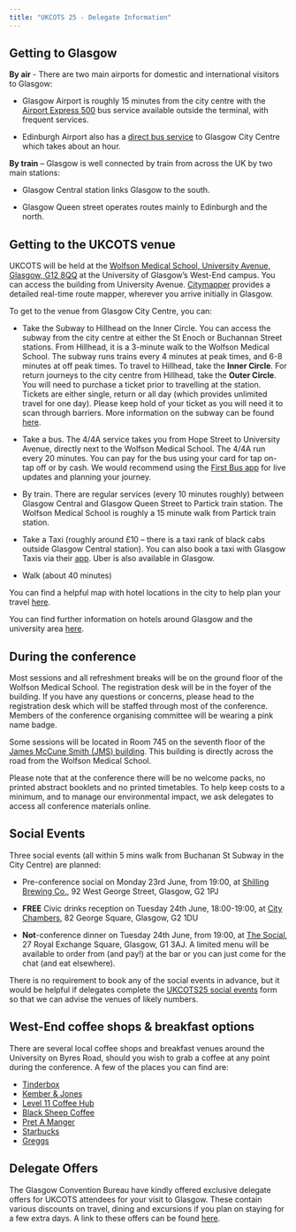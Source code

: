 ```yaml
---
title: "UKCOTS 25 - Delegate Information"
---
```


## **Getting to Glasgow**

**By air** - There are two main airports for domestic and international visitors to Glasgow:

- Glasgow Airport is roughly 15 minutes from the city centre with the [Airport Express 500](https://www.firstbus.co.uk/greater-glasgow/routes-and-maps/glasgow-airport-express) bus service available outside the terminal, with frequent services.

- Edinburgh Airport also has a [direct bus service](https://www.citylink.co.uk/timetables-service-updates/glasgow-edinburgh-airport/) to Glasgow City Centre which takes about an hour.

**By train** – Glasgow is well connected by train from across the UK by two main stations:

- Glasgow Central station links Glasgow to the south. 

- Glasgow Queen street operates routes mainly to Edinburgh and the north.

## **Getting to the UKCOTS venue**

UKCOTS will be held at the [Wolfson Medical School, University Avenue, Glasgow, G12 8QQ](https://frontdoor.spa.gla.ac.uk/map/embedded.html#!/?to=170) at the University of Glasgow’s West-End campus. You can access the building from University Avenue. [Citymapper](https://content.citymapper.com/news/2238/a-warm-welcome-to-edinburgh-and-glasgow) provides a detailed real-time route mapper, wherever you arrive initially in Glasgow.

To get to the venue from Glasgow City Centre, you can:

- Take the Subway to Hillhead on the Inner Circle. You can access the subway from the city centre at either the St Enoch or Buchannan Street stations. From Hillhead, it is a 3-minute walk to the Wolfson Medical School. The subway runs trains every 4 minutes at peak times, and 6-8 minutes at off peak times. To travel to Hillhead, take the **Inner Circle**. For return journeys to the city centre from Hillhead, take the **Outer Circle**. You will need to purchase a ticket prior to travelling at the station. Tickets are either single, return or all day (which provides unlimited travel for one day). Please keep hold of your ticket as you will need it to scan through barriers. More information on the subway can be found [here](https://www.spt.co.uk/travel-with-spt/subway/).

- Take a bus. The 4/4A service takes you from Hope Street to University Avenue, directly next to the Wolfson Medical School. The 4/4A run every 20 minutes. You can pay for the bus using your card for tap on-tap off or by cash. We would recommend using the [First Bus app](https://www.firstbus.co.uk/buy-tickets/ways-pay/first-bus-app) for live updates and planning your journey.

- By train. There are regular services (every 10 minutes roughly) between Glasgow Central and Glasgow Queen Street to Partick train station. The Wolfson Medical School is roughly a 15 minute walk from Partick train station.

- Take a Taxi (roughly around £10 – there is a taxi rank of black cabs outside Glasgow Central station). You can also book a taxi with Glasgow Taxis via their [app](https://www.glasgowtaxis.co.uk/download-app/). Uber is also available in Glasgow.

- Walk (about 40 minutes)

You can find a helpful map with hotel locations in the city to help plan your travel [here](supporting/hotelmap.pdf).

You can find further information on hotels around Glasgow and the university area [here](supporting/accommodation.pdf).

## **During the conference**

Most sessions and all refreshment breaks will be on the ground floor of the Wolfson Medical School. The registration desk will be in the foyer of the building. If you have any questions or concerns, please head to the registration desk which will be staffed through most of the conference. Members of the conference organising committee will be wearing a pink name badge.

Some sessions will be located in Room 745 on the seventh floor of the [James McCune Smith (JMS) building](https://frontdoor.spa.gla.ac.uk/map/embedded.html#!/?to=1730438AB). This building is directly across the road from the Wolfson Medical School.

Please note that at the conference there will be no welcome packs, no printed abstract booklets and no printed timetables. To help keep costs to a minimum, and to manage our environmental impact, we ask delegates to access all conference materials online.

## **Social Events**

Three social events (all within 5 mins walk from Buchanan St Subway in the City Centre) are planned:

-   Pre-conference social on Monday 23rd June, from 19:00, at [Shilling Brewing Co.](https://shillingbrewingcompany.co.uk/), 92 West George Street, Glasgow, G2 1PJ

-   **FREE** Civic drinks reception on Tuesday 24th June, 18:00-19:00, at [City Chambers](https://www.visitscotland.com/info/see-do/glasgow-city-chambers-p246401), 82 George Square, Glasgow, G2 1DU

-   **Not**-conference dinner on Tuesday 24th June, from 19:00, at [The Social](https://thesocialglasgow.co.uk/), 27 Royal Exchange Square, Glasgow, G1 3AJ. A limited menu will be available to order from (and pay!) at the bar or you can just come for the chat (and eat elsewhere).

There is no requirement to book any of the social events in advance, but it would be helpful if delegates complete the [UKCOTS25 social events](https://docs.google.com/forms/d/e/1FAIpQLSfO9RNE2SzRGtt_lEqYL277SbUDrvw5LxC1FuxiuNTzgYDknw/viewform) form so that we can advise the venues of likely numbers.

## **West-End coffee shops & breakfast options**

There are several local coffee shops and breakfast venues around the University on Byres Road, should you wish to grab a coffee at any point during the conference. A few of the places you can find are:

-   [Tinderbox](https://www.google.com/maps/place/Tinderbox/@55.8740081,-4.2956764,19z/data=!4m6!3m5!1s0x488845cfba109d79:0x99efb92fc8db847!8m2!3d55.873995!4d-4.295382!16s%2Fg%2F1tdqt379?entry=ttu&g_ep=EgoyMDI1MDYwMy4wIKXMDSoASAFQAw%3D%3D)
-   [Kember & Jones](https://www.google.com/maps/place/Kember+%26+Jones/@55.8740081,-4.2956764,19z/data=!4m6!3m5!1s0x488845cfb823de9b:0x5f6a25720d875ef7!8m2!3d55.8736844!4d-4.2952469!16s%2Fg%2F1ts3ksv4?entry=ttu&g_ep=EgoyMDI1MDUyOC4wIKXMDSoASAFQAw%3D%3D)
-   [Level 11 Coffee Hub](https://www.google.com/maps/place/Level+11+coffee+hub/@55.8728186,-4.2974396,18.37z/data=!4m6!3m5!1s0x488845e71b822401:0x285265300e2e2b7d!8m2!3d55.8724403!4d-4.2971537!16s%2Fg%2F11vhd7107x?entry=ttu&g_ep=EgoyMDI1MDUyOC4wIKXMDSoASAFQAw%3D%3D)
-   [Black Sheep Coffee](https://www.google.com/maps/place/Black+Sheep+Coffee/@55.875921,-4.2933486,20.11z/data=!3m1!5s0x488845ceef54616b:0x6f4656f6030303ba!4m6!3m5!1s0x488845e4ace7faf5:0x5f3cd75ddf19611a!8m2!3d55.8761514!4d-4.2929637!16s%2Fg%2F11ldq0hj_c?entry=ttu&g_ep=EgoyMDI1MDUyOC4wIKXMDSoASAFQAw%3D%3D)
-   [Pret A Manger](https://www.google.com/maps/place/Pret+A+Manger/@55.8756283,-4.2933708,21z/data=!4m6!3m5!1s0x488845cef3d5c921:0xadef0758f57226cc!8m2!3d55.8755272!4d-4.2931142!16s%2Fg%2F11c2ldn1vw?entry=ttu&g_ep=EgoyMDI1MDUyOC4wIKXMDSoASAFQAw%3D%3D)
-   [Starbucks](https://www.google.com/maps/place/Starbucks+Coffee/@55.8754368,-4.2938167,20.11z/data=!3m1!5s0x488845cef7a90a7b:0x28533ca4f9c40754!4m6!3m5!1s0x488845cef7293c8b:0x737e15c1b91e693e!8m2!3d55.8752851!4d-4.293291!16s%2Fg%2F1w6_ndhw?entry=ttu&g_ep=EgoyMDI1MDUyOC4wIKXMDSoASAFQAw%3D%3D)
-   [Greggs](https://www.google.com/maps/place/Greggs/@55.8766366,-4.2928943,19.75z/data=!3m1!5s0x488845cef7a90a7b:0x28533ca4f9c40754!4m6!3m5!1s0x488845000f7f96b3:0x309906f47cce93d4!8m2!3d55.8765929!4d-4.2925159!16s%2Fg%2F11w4bwk_c_?entry=tts&g_ep=EgoyMDI1MDUyOC4wIPu8ASoASAFQAw%3D%3D&skid=e4415b69-6ef1-48ab-8ffc-73773566eec8)

## **Delegate Offers**

The Glasgow Convention Bureau have kindly offered exclusive delegate offers for UKCOTS attendees for your visit to Glasgow. These contain various discounts on travel, dining and excursions if you plan on staying for a few extra days. A link to these offers can be found [here](https://www.visitglasgow.org.uk/convention-bureau/meeting-planners/delegate-offers/).
